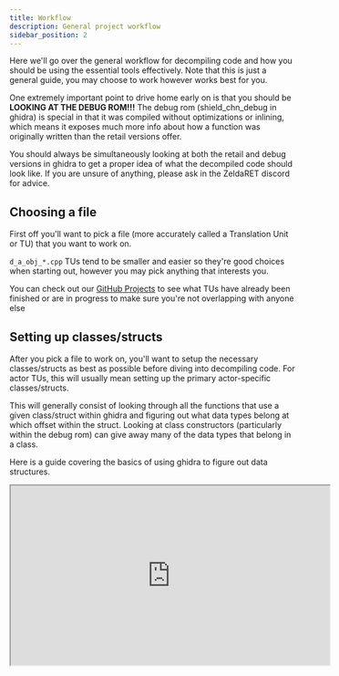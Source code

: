 ```yaml
---
title: Workflow
description: General project workflow
sidebar_position: 2
---
```


Here we'll go over the general workflow for decompiling code and how you should be using the essential tools effectively. Note that this is just a general guide, you may choose to work however works best for you.

One extremely important point to drive home early on is that you should be **LOOKING AT THE DEBUG ROM!!!**
The debug rom (shield_chn_debug in ghidra) is special in that it was compiled without optimizations or inlining, which means it exposes much more info about how a function was originally written than the retail versions offer.

You should always be simultaneously looking at both the retail and debug versions in ghidra to get a proper idea of what the decompiled code should look like. If you are unsure of anything, please ask in the ZeldaRET discord for advice.

## Choosing a file
First off you'll want to pick a file (more accurately called a Translation Unit or TU) that you want to work on.

`d_a_obj_*.cpp` TUs tend to be smaller and easier so they're good choices when starting out, however you may pick anything that interests you.

You can check out our [GitHub Projects](https://github.com/zeldaret/tp/projects?query=is%3Aopen) to see what TUs have already been finished or are in progress to make sure you're not overlapping with anyone else

## Setting up classes/structs
After you pick a file to work on, you'll want to setup the necessary classes/structs as best as possible before diving into decompiling code. For actor TUs, this will usually mean setting up the primary actor-specific classes/structs.

This will generally consist of looking through all the functions that use a given class/struct within ghidra and figuring out what data types belong at which offset within the struct. Looking at class constructors (particularly within the debug rom) can give away many of the data types that belong in a class.

Here is a guide covering the basics of using ghidra to figure out data structures.
<iframe height="315" width="560" src="https://www.youtube.com/embed/fMQ_Thv93Ws" allowfullscreen="true"/>

## Decompiling functions
The process of decompiling functions most simply consists of looking at ghidra pseudocode for a function and translating it into actual compilable C++ code within the project. The ghidra pseudocode is often quite rough and may struggle to accurately represent what the assembly code is doing. You will need to manually cleanup these issues and decipher what the actual structure of the code should be.

Looking at the debug rom is crucial here to ensure you can cleanup the code as much as possible. In many instances the debug rom reveals information about the function that helps match the retail code that would be very difficult to figure out otherwise. Therefore it's most recommended to look at both the debug and retail versions of the function simulataneously to get the full picture.

There is an alternative decompiler [m2c](https://simonsoftware.se/other/mips_to_c.py) that in certain cases may offer better output than ghidra. However this decompiler is primarily suited for C code, so it's output quality may vary for our project. You can find the assembly code to paste into m2c in the `build/GZ2E01` folder.

Once you've finished attempting to decompile the function, you'll find the corresponding function in Objdiff and check whether your decompilation attempt matches. If it doesn't match, you'll select the function and try to fix the issues you see present.

Here is a basic introductory guide to getting started decompiling functions. It is slightly outdated as of October 2024, however most information still applies.
<iframe height="315" width="560" src="https://www.youtube.com/embed/0IPvRahaJTs" allowfullscreen="true"/>

## Cleanup
After finishing your function decompilation attempts, you'll want to cleanup the TU to remove unnecessary parts, ensure data and functions are in the correct order, and (optionally) name variables appropriately.

There's many parts of the TU that are not strictly necessary and were only there originally to help with building correctly. After successfully decompiling the file, these parts may be removed as they're unneeded anymore. Some examples of this are:

Externs: 
```cpp
extern "C" void __ct__10fopAc_ac_cFv();
extern "C" void __dt__10fopAc_ac_cFv();
extern "C" u8 now__14mDoMtx_stack_c[48];
```

Force Active Pragmas:
```cpp
#pragma push
#pragma force_active on
...
#pragma pop
```

Stringbases:
```cpp
SECTION_DEAD static char const* const stringBase_80AB2120 = "";
SECTION_DEAD static char const* const stringBase_80AB2121 = "DEFAULT_GETITEM";
SECTION_DEAD static char const* const stringBase_80AB2131 = "NO_RESPONSE";
```

Vtables:
```cpp
SECTION_DATA extern void* __vt__11J3DTexNoAnm[3] = {
    (void*)NULL /* RTTI */,
    (void*)NULL,
    (void*)calc__11J3DTexNoAnmCFPUs,
};
```

Literals:
```cpp
SECTION_RODATA static f32 const lit_4041 = 150.0f;
COMPILER_STRIP_GATE(0x80AB20AC, &lit_4041);

SECTION_DATA static void* lit_5334[13] = {
    (void*)(((char*)cutHaveFavorToAsk__13daNpc_Pouya_cFi) + 0x454),
    (void*)(((char*)cutHaveFavorToAsk__13daNpc_Pouya_cFi) + 0x454),
    (void*)(((char*)cutHaveFavorToAsk__13daNpc_Pouya_cFi) + 0x554),
};

SECTION_DATA static void* lit_3818[3] = {
    (void*)NULL,
    (void*)0xFFFFFFFF,
    (void*)cutHaveFavorToAsk__13daNpc_Pouya_cFi,
};
```

Many of these are automatically generated by the compiler when your code is built, therefore these can be removed. You will want to ensure that the order of data in the TU still matches after these changes.

Additionally, "weak functions" are also generated by the compiler and can be removed. Weak functions can generally be identified as small functions that are "out of place" in the TU you are working on, usually consisting of inline functions, constructors / destructors, and virtual functions.

```cpp
void daNpc_Pouya_c::CreateHeap() {
    // NONMATCHING
}

// This is a weak function, generated by CreateHeap above
// J3DTevKColorAnm::~J3DTevKColorAnm() {
extern "C" void __dt__15J3DTevKColorAnmFv() {
    // NONMATCHING
}
```

Like before, you will need to ensure that function order matches after these changes. Note that weak function ordering with this compiler is not entirely understood yet, so if you don't manage to fix it entirely that's okay.

Once the TU seems complete, you can try to switch it's configuration to `Matching` in configure.py.
```cpp
ActorRel(MatchingFor("GZ2E01"), "d_a_spinner"),
```
Run `ninja` again to ensure that everything builds OK. If the build fails, there may be more work to do first.

If all functions in a TU are matching but the only issues that remain are data ordering or weak function ordering issues, you may mark the configuration as `Equivalent` instead.
```cpp
ActorRel(Equivalent, "d_a_nbomb"), # weak func order
```

After this you are free to open a Pull Request to the main repo where we will review it ASAP.